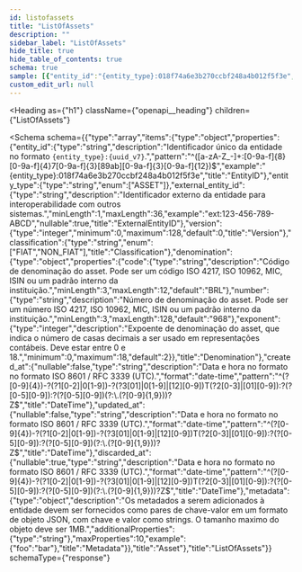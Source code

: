 ```yaml
---
id: listofassets
title: "ListOfAssets"
description: ""
sidebar_label: "ListOfAssets"
hide_title: true
hide_table_of_contents: true
schema: true
sample: [{"entity_id":"{entity_type}:018f74a6e3b270ccbf248a4b012f5f3e","entity_type":"ASSET","external_entity_id":"ext:123-456-789-ABCD","version":0,"classification":"FIAT","denomination":{"code":"BRL","number":"968","exponent":2},"created_at":"2024-07-29T15:51:28.071Z","updated_at":"2024-07-29T15:51:28.071Z","discarded_at":"2024-07-29T15:51:28.071Z","metadata":{"foo":"bar"}}]
custom_edit_url: null
---
```


<!-- DO NOT EDIT THIS FILE DIRECTLY! -->
<!-- IT IS AUTOMATICALLY GENERATED FROM THE YAML FILES IN THE OAS FOLDER -->
<!-- These files are automatically generated by npm `run apidocs` scripts. -->
<!-- Any manual changes will be lost on the next automatic generation. -->
<!-- To modify the documentation or the OpenAPI specification, edit the appropriate source files in the `oas` folder. -->


<Heading
  as={"h1"}
  className={"openapi__heading"}
  children={"ListOfAssets"}
>
</Heading>





<Schema
  schema={{"type":"array","items":{"type":"object","properties":{"entity_id":{"type":"string","description":"Identificador único da entidade no formato `{entity_type}:{uuid_v7}`.","pattern":"^([a-zA-Z_-]+:[0-9a-f]{8}[0-9a-f]{4}7[0-9a-f]{3}[89ab][0-9a-f]{3}[0-9a-f]{12})$","example":"{entity_type}:018f74a6e3b270ccbf248a4b012f5f3e","title":"EntityID"},"entity_type":{"type":"string","enum":["ASSET"]},"external_entity_id":{"type":"string","description":"Identificador externo da entidade para interoperabilidade com outros sistemas.","minLength":1,"maxLength":36,"example":"ext:123-456-789-ABCD","nullable":true,"title":"ExternalEntityID"},"version":{"type":"integer","minimum":0,"maximum":128,"default":0,"title":"Version"},"classification":{"type":"string","enum":["FIAT","NON_FIAT"],"title":"Classification"},"denomination":{"type":"object","properties":{"code":{"type":"string","description":"Código de denominação do asset. Pode ser um código ISO 4217, ISO 10962, MIC, ISIN ou um padrão interno da instituição.","minLength":3,"maxLength":12,"default":"BRL"},"number":{"type":"string","description":"Número de denominação do asset. Pode ser um número ISO 4217, ISO 10962, MIC, ISIN ou um padrão interno da instituição.","minLength":3,"maxLength":128,"default":"968"},"exponent":{"type":"integer","description":"Expoente de denominação do asset, que indica o número de casas decimais a ser usado em representações contábeis. Deve estar entre 0 e 18.","minimum":0,"maximum":18,"default":2}},"title":"Denomination"},"created_at":{"nullable":false,"type":"string","description":"Data e hora no formato no formato ISO 8601 / RFC 3339 (UTC).","format":"date-time","pattern":"^(?<year>[0-9]{4})-?(?<month>1[0-2]|0[1-9])-?(?<day>3[01]|0[1-9]|[12][0-9])T(?<hour>2[0-3]|[01][0-9]):?(?<minute>[0-5][0-9]):?(?<second>[0-5][0-9])(?:\\.(?<fraction>[0-9]{1,9}))?Z$","title":"DateTime"},"updated_at":{"nullable":false,"type":"string","description":"Data e hora no formato no formato ISO 8601 / RFC 3339 (UTC).","format":"date-time","pattern":"^(?<year>[0-9]{4})-?(?<month>1[0-2]|0[1-9])-?(?<day>3[01]|0[1-9]|[12][0-9])T(?<hour>2[0-3]|[01][0-9]):?(?<minute>[0-5][0-9]):?(?<second>[0-5][0-9])(?:\\.(?<fraction>[0-9]{1,9}))?Z$","title":"DateTime"},"discarded_at":{"nullable":true,"type":"string","description":"Data e hora no formato no formato ISO 8601 / RFC 3339 (UTC).","format":"date-time","pattern":"^(?<year>[0-9]{4})-?(?<month>1[0-2]|0[1-9])-?(?<day>3[01]|0[1-9]|[12][0-9])T(?<hour>2[0-3]|[01][0-9]):?(?<minute>[0-5][0-9]):?(?<second>[0-5][0-9])(?:\\.(?<fraction>[0-9]{1,9}))?Z$","title":"DateTime"},"metadata":{"type":"object","description":"Os metadados a serem adicionados à entidade devem ser fornecidos como pares de chave-valor em um formato de objeto JSON, com chave e valor como strings. O tamanho maximo do objeto deve ser 1MB.","additionalProperties":{"type":"string"},"maxProperties":10,"example":{"foo":"bar"},"title":"Metadata"}},"title":"Asset"},"title":"ListOfAssets"}}
  schemaType={"response"}
>
  
</Schema>
